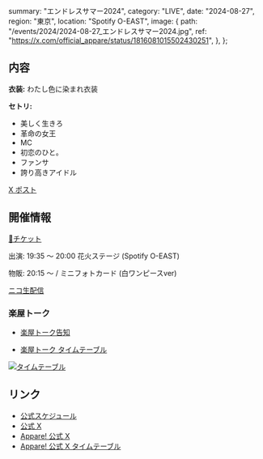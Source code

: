   summary: "エンドレスサマー2024",
  category: "LIVE",
  date: "2024-08-27",
  region: "東京",
  location: "Spotify O-EAST",
  image: {
    path: "/events/2024/2024-08-27_エンドレスサマー2024.jpg",
    ref: "https://x.com/official_appare/status/1816081015502430251",
  },
};

## 内容

**衣装:** わたし色に染まれ衣装

**セトリ:**

- 美しく生きろ
- 革命の女王
- MC
- 初恋のひと。
- ファンサ
- 誇り高きアイドル

[X ポスト](https://x.com/Mikuru_hositani/status/1828391793953759442)

## 開催情報

[🎫チケット](https://ticketdive.com/event/heroinessummer2024)

出演: 19:35 〜 20:00 花火ステージ (Spotify O-EAST)

物販: 20:15 〜 / ミニフォトカード (白ワンピースver)

[ニコ生配信](https://live.nicovideo.jp/watch/lv345611141)

### 楽屋トーク

- [楽屋トーク告知](https://x.com/official_appare/status/1828042851860762989)

- [楽屋トーク タイムテーブル](https://x.com/official_appare/status/1828228143808946343)

[![タイムテーブル](/events/2024/2024-08-27_エンドレスサマー2024_タイムテーブル.jpg)](/events/2024/2024-08-27_エンドレスサマー2024_タイムテーブル.jpg)

## リンク

- [公式スケジュール](https://takanenonadeshiko.jp/events/event/エンドレスサマー2024/)
- [公式 X](https://x.com/takanenofficial/status/1817417447747543043)
- [Appare! 公式 X](https://x.com/official_appare/status/1816081015502430251)
- [Appare! 公式 X タイムテーブル](https://x.com/official_appare/status/1825867137715786161)
